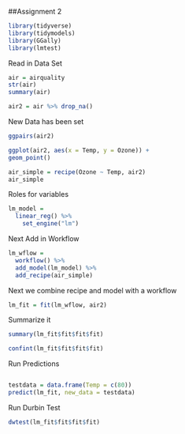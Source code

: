 ##Assignment 2

```{r}
library(tidyverse)
library(tidymodels)
library(GGally)
library(lmtest)
```
Read in Data Set 

```{r}
air = airquality
str(air)
summary(air)
```
```{r}
air2 = air %>% drop_na()
```
New Data has been set 

```{r}
ggpairs(air2)
```

```{r}
ggplot(air2, aes(x = Temp, y = Ozone)) +
geom_point() 
```
```{r}
air_simple = recipe(Ozone ~ Temp, air2)
air_simple
```
Roles for variables 

```{r}
lm_model = 
  linear_reg() %>%
    set_engine("lm")
```
Next Add in Workflow 

```{r}
lm_wflow = 
  workflow() %>% 
  add_model(lm_model) %>% 
  add_recipe(air_simple)
```

Next we combine recipe and model with a workflow

```{r}
lm_fit = fit(lm_wflow, air2)
```
Summarize it 

```{r}
summary(lm_fit$fit$fit$fit)
```
```{r}
confint(lm_fit$fit$fit$fit)
```
Run Predictions 

```{r}

```
```{r}
testdata = data.frame(Temp = c(80))
predict(lm_fit, new_data = testdata)
```


Run Durbin Test 

```{r}
dwtest(lm_fit$fit$fit$fit)
```

